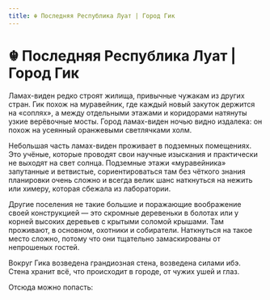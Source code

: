 ```yaml
---
title: ☬ Последняя Республика Луат | Город Гик
---
```

# ☬ Последняя Республика Луат | Город Гик


Ламах-виден редко строят жилища, привычные чужакам из других стран. Гик похож на муравейник, где каждый новый закуток держится на «соплях», а между отдельными этажами и коридорами натянуты узкие верёвочные мосты. Город ламах-виден ночью видно издалека: он похож на усеянный оранжевыми светлячками холм.

Небольшая часть ламах-виден проживает в подземных помещениях. Это учёные, которые проводят свои научные изыскания и практически не выходят на свет солнца. Подземные этажи «муравейника» запутанные и ветвистые, сориентироваться там без чёткого знания планировки очень сложно и всегда велик шанс наткнуться на нежить или химеру, которая сбежала из лаборатории.

Другие поселения не такие большие и поражающие воображение своей конструкцией — это скромные деревеньки в болотах или у корней высоких деревьев с крытыми соломой крышами. Там проживают, в основном, охотники и собиратели. Наткнуться на такое место сложно, потому что они тщательно замаскированы от непрошеных гостей.

Вокруг Гика возведена грандиозная стена, возведена силами ибэ. Стена хранит всё, что происходит в городе, от чужих ушей и глаз.

Отсюда можно попасть:<br/><br/>